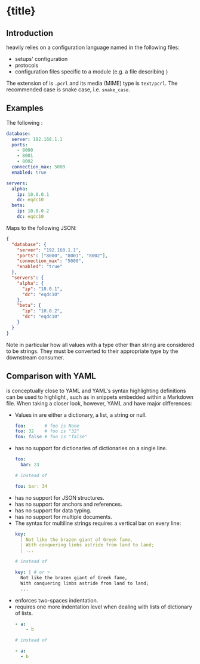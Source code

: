 


# {title}


## Introduction

<Brand /> heavily relies on a configuration language named <LangBrand /> in the following files:

- setups' configuration
- protocols
- configuration files specific to a module (e.g. a file describing )

The extension of <LangBrand /> is `.pcrl` and its media (MIME) type is `text/pcrl`. The recommended case is snake case, i.e. `snake_case`.


## Examples

The following <LangBrand />:

```yml
database:
  server: 192.168.1.1
  ports:
    - 8000
    - 8001
    - 8002
  connection_max: 5000
  enabled: true

servers:
  alpha:
    ip: 10.0.0.1
    dc: eqdc10
  beta:
    ip: 10.0.0.2
    dc: eqdc10
```

Maps to the following JSON:

```json
{
  "database": {
    "server": "192.168.1.1",
    "ports": ["8000", "8001", "8002"],
    "connection_max": "5000",
    "enabled": "true"
  },
  "servers": {
    "alpha": {
      "ip": "10.0.1",
      "dc": "eqdc10"
    },
    "beta": {
      "ip": "10.0.2",
      "dc": "eqdc10"
    }
  }
}
```

Note in particular how all values with a type other than string are considered to be strings. They must be converted to their appropriate type by the downstream consumer.


## Comparison with YAML

<LangBrand /> is conceptually close to YAML and YAML's syntax highlighting definitions can be used to highlight <LangBrand />, such as in snippets embedded within a Markdown file. When taking a closer look, however, YAML and <LangBrand /> have major differences:

- Values in <LangBrand /> are either a dictionary, a list, a string or null.
  ```yml
  foo:       # foo is None
  foo: 32    # foo is "32"
  foo: false # foo is "false"
  ```
- <LangBrand /> has no support for dictionaries of dictionaries on a single line.
  ```yml
  foo:
    bar: 23

  # instead of

  foo: bar: 34
  ```
- <LangBrand /> has no support for JSON structures.
- <LangBrand /> has no support for anchors and references.
- <LangBrand /> has no support for data typing.
- <LangBrand /> has no support for multiple documents.
- The <LangBrand /> syntax for multiline strings requires a vertical bar on every line:
  ```yml
  key:
    | Not like the brazen giant of Greek fame,
    | With conquering limbs astride from land to land;
    | ...

  # instead of

  key: | # or >
    Not like the brazen giant of Greek fame,
    With conquering limbs astride from land to land;
    ...
  ```
- <LangBrand /> enforces two-spaces indentation.
- <LangBrand /> requires one more indentation level when dealing with lists of dictionary of lists.
  ```yml
  - a:
      - b

  # instead of

  - a:
    - b
  ```
